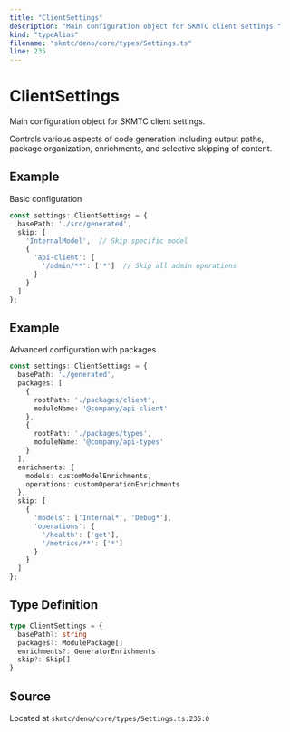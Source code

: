 ```yaml
---
title: "ClientSettings"
description: "Main configuration object for SKMTC client settings."
kind: "typeAlias"
filename: "skmtc/deno/core/types/Settings.ts"
line: 235
---
```


# ClientSettings

Main configuration object for SKMTC client settings.

Controls various aspects of code generation including output paths,
package organization, enrichments, and selective skipping of content.


## Example

Basic configuration
```typescript
const settings: ClientSettings = {
  basePath: './src/generated',
  skip: [
    'InternalModel',  // Skip specific model
    {
      'api-client': {
        '/admin/**': ['*']  // Skip all admin operations
      }
    }
  ]
};
```


## Example

Advanced configuration with packages
```typescript
const settings: ClientSettings = {
  basePath: './generated',
  packages: [
    {
      rootPath: './packages/client',
      moduleName: '@company/api-client'
    },
    {
      rootPath: './packages/types',
      moduleName: '@company/api-types'
    }
  ],
  enrichments: {
    models: customModelEnrichments,
    operations: customOperationEnrichments
  },
  skip: [
    {
      'models': ['Internal*', 'Debug*'],
      'operations': {
        '/health': ['get'],
        '/metrics/**': ['*']
      }
    }
  ]
};
```

## Type Definition

```typescript
type ClientSettings = {
  basePath?: string
  packages?: ModulePackage[]
  enrichments?: GeneratorEnrichments
  skip?: Skip[]
}
```

## Source

Located at `skmtc/deno/core/types/Settings.ts:235:0`
